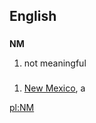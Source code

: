 {{see|nm}}
==English==

==={{initialism}}===
'''NM'''

#not meaningful


==={{abbreviation}}===
#[[New Mexico]], a {{USstate}}

[[pl:NM]]